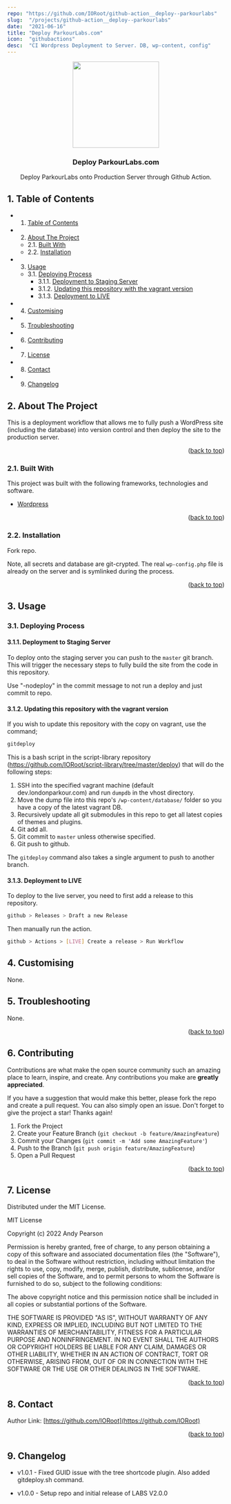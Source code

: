 ```yaml
---
repo: "https://github.com/IORoot/github-action__deploy--parkourlabs"
slug:  "/projects/github-action__deploy--parkourlabs"
date:  "2021-06-16"
title: "Deploy ParkourLabs.com"
icon:  "githubactions"
desc:  "CI Wordpress Deployment to Server. DB, wp-content, config"
---
```



<div id="top"></div>

<div align="center">


<img src="https://svg-rewriter.sachinraja.workers.dev/?url=https%3A%2F%2Fcdn.jsdelivr.net%2Fnpm%2F%40mdi%2Fsvg%406.7.96%2Fsvg%2Fcloud-sync.svg&fill=%234ADE80&width=200px&height=200px" style="width:200px;"/>

<h3 align="center">Deploy ParkourLabs.com</h3>

<p align="center">
Deploy ParkourLabs onto Production Server through Github Action.
</p>    
</div>

##  1. <a name='TableofContents'></a>Table of Contents


* 1. [Table of Contents](#TableofContents)
* 2. [About The Project](#AboutTheProject)
	* 2.1. [Built With](#BuiltWith)
	* 2.2. [Installation](#Installation)
* 3. [Usage](#Usage)
	* 3.1. [Deploying Process](#DeployingProcess)
		* 3.1.1. [Deployment to Staging Server](#DeploymenttoStagingServer)
		* 3.1.2. [Updating this repository with the vagrant version](#Updatingthisrepositorywiththevagrantversion)
		* 3.1.3. [Deployment to LIVE](#DeploymenttoLIVE)
* 4. [ Customising](#Customising)
* 5. [Troubleshooting](#Troubleshooting)
* 6. [Contributing](#Contributing)
* 7. [License](#License)
* 8. [Contact](#Contact)
* 9. [Changelog](#Changelog)


##  2. <a name='AboutTheProject'></a>About The Project


This is a deployment workflow that allows me to fully push a WordPress site (including the database) into version control and then deploy the site to the production server.


<p align="right">(<a href="#top">back to top</a>)</p>


###  2.1. <a name='BuiltWith'></a>Built With

This project was built with the following frameworks, technologies and software.

* [Wordpress](https://wordpress.org/)

<p align="right">(<a href="#top">back to top</a>)</p>


###  2.2. <a name='Installation'></a>Installation

Fork repo.

Note, all secrets and database are git-crypted. The real `wp-config.php` file is already on the server and is symlinked during the process.

<p align="right">(<a href="#top">back to top</a>)</p>


##  3. <a name='Usage'></a>Usage

###  3.1. <a name='DeployingProcess'></a>Deploying Process

####  3.1.1. <a name='DeploymenttoStagingServer'></a>Deployment to Staging Server

To deploy onto the staging server you can push to the `master` git branch. This will trigger the necessary steps to fully build the site from the code in this repository.

Use "-nodeploy" in the commit message   to not run a deploy and just commit to repo.

####  3.1.2. <a name='Updatingthisrepositorywiththevagrantversion'></a>Updating this repository with the vagrant version

If you wish to update this repository with the copy on vagrant, use the command;

```bash
gitdeploy
```

This is a bash script in the script-library repository (https://github.com/IORoot/script-library/tree/master/deploy) that will do the following steps:

1. SSH into the specified vagrant machine (default dev.londonparkour.com) and run `dumpdb` in the vhost directory.
1. Move the dump file into this repo's `/wp-content/database/` folder so you have a copy of the latest vagrant DB.
1. Recursively update all git submodules in this repo to get all latest copies of themes and plugins.
1. Git add all.
1. Git commit to `master` unless otherwise specified.
1. Git push to github.

The `gitdeploy` command also takes a single argument to push to another branch.


####  3.1.3. <a name='DeploymenttoLIVE'></a>Deployment to LIVE

To deploy to the live server, you need to first add a release to this repository.

```bash
github > Releases > Draft a new Release
```

Then manually run the action.
```bash
github > Actions > [LIVE] Create a release > Run Workflow
```


##  4. <a name='Customising'></a> Customising

None.

##  5. <a name='Troubleshooting'></a>Troubleshooting

None.

<p align="right">(<a href="#top">back to top</a>)</p>


##  6. <a name='Contributing'></a>Contributing

Contributions are what make the open source community such an amazing place to learn, inspire, and create. Any contributions you make are **greatly appreciated**.

If you have a suggestion that would make this better, please fork the repo and create a pull request. You can also simply open an issue.
Don't forget to give the project a star! Thanks again!

1. Fork the Project
2. Create your Feature Branch (`git checkout -b feature/AmazingFeature`)
3. Commit your Changes (`git commit -m 'Add some AmazingFeature'`)
4. Push to the Branch (`git push origin feature/AmazingFeature`)
5. Open a Pull Request

<p align="right">(<a href="#top">back to top</a>)</p>



##  7. <a name='License'></a>License

Distributed under the MIT License.

MIT License

Copyright (c) 2022 Andy Pearson

Permission is hereby granted, free of charge, to any person obtaining a copy
of this software and associated documentation files (the "Software"), to deal
in the Software without restriction, including without limitation the rights
to use, copy, modify, merge, publish, distribute, sublicense, and/or sell
copies of the Software, and to permit persons to whom the Software is
furnished to do so, subject to the following conditions:

The above copyright notice and this permission notice shall be included in all
copies or substantial portions of the Software.

THE SOFTWARE IS PROVIDED "AS IS", WITHOUT WARRANTY OF ANY KIND, EXPRESS OR
IMPLIED, INCLUDING BUT NOT LIMITED TO THE WARRANTIES OF MERCHANTABILITY,
FITNESS FOR A PARTICULAR PURPOSE AND NONINFRINGEMENT. IN NO EVENT SHALL THE
AUTHORS OR COPYRIGHT HOLDERS BE LIABLE FOR ANY CLAIM, DAMAGES OR OTHER
LIABILITY, WHETHER IN AN ACTION OF CONTRACT, TORT OR OTHERWISE, ARISING FROM,
OUT OF OR IN CONNECTION WITH THE SOFTWARE OR THE USE OR OTHER DEALINGS IN THE
SOFTWARE.

<p align="right">(<a href="#top">back to top</a>)</p>



##  8. <a name='Contact'></a>Contact

Author Link: [https://github.com/IORoot](https://github.com/IORoot)

<p align="right">(<a href="#top">back to top</a>)</p>

##  9. <a name='Changelog'></a>Changelog

- v1.0.1 - Fixed GUID issue with the tree shortcode plugin. Also added gitdeploy.sh command.

- v1.0.0 - Setup repo and initial release of LABS V2.0.0
